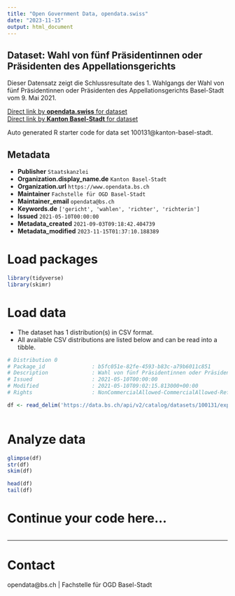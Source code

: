 ```yaml
---
title: "Open Government Data, opendata.swiss"
date: "2023-11-15"
output: html_document
---
```


## Dataset: Wahl von fünf Präsidentinnen oder Präsidenten des Appellationsgerichts

Dieser Datensatz zeigt die Schlussresultate des 1. Wahlgangs der Wahl von fünf Präsidentinnen oder Präsidenten des Appellationsgerichts Basel-Stadt vom 9. Mai 2021. 

[Direct link by **opendata.swiss** for dataset](https://opendata.swiss/de/dataset/wahl-von-funf-prasidentinnen-oder-prasidenten-des-appellationsgerichts)<br>
[Direct link by **Kanton Basel-Stadt** for dataset](https://data.bs.ch/explore/dataset/100131/)

Auto generated R starter code for data set 100131@kanton-basel-stadt.

## Metadata

- **Publisher** `Staatskanzlei`
- **Organization.display_name.de** `Kanton Basel-Stadt`
- **Organization.url** `https://www.opendata.bs.ch`
- **Maintainer** `Fachstelle für OGD Basel-Stadt`
- **Maintainer_email** `opendata@bs.ch`
- **Keywords.de** `['gericht', 'wahlen', 'richter', 'richterin']`
- **Issued** `2021-05-10T00:00:00`
- **Metadata_created** `2021-09-03T09:18:42.404739`
- **Metadata_modified** `2023-11-15T01:37:10.188389`


# Load packages

```r

library(tidyverse)
library(skimr)

```

# Load data

-   The dataset has 1 distribution(s) in CSV format.
-   All available CSV distributions are listed below and can be read into a tibble.

```r

# Distribution 0
# Package_id               : b5fc051e-82fe-4593-b83c-a79b6011c851
# Description              : Wahl von fünf Präsidentinnen oder Präsidenten des Appellationsgerichts (csv)
# Issued                   : 2021-05-10T00:00:00
# Modified                 : 2021-05-10T09:02:15.813000+00:00
# Rights                   : NonCommercialAllowed-CommercialAllowed-ReferenceRequired

df <- read_delim('https://data.bs.ch/api/v2/catalog/datasets/100131/exports/csv')



```

# Analyze data

```r

glimpse(df)
str(df)
skim(df)

head(df)
tail(df)

```

# Continue your code here...

```r

```

------------------------------------------------------------------------

# Contact

opendata@bs.ch | Fachstelle für OGD Basel-Stadt
